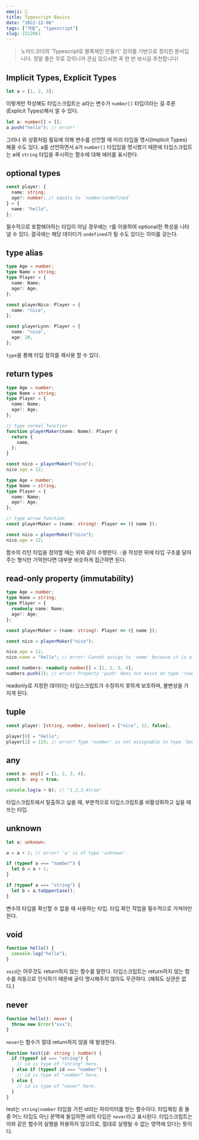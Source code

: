 ```yaml
---
emoji: 🌮
title: Typescript Basics
date: "2022-12-06"
tags: ["개발", "typescript"]
slug: 2212061
---
```


> 노마드코더의 'Typescript로 블록체인 만들기' 강의를 기반으로 정리한 문서입니다. 정말 좋은 무료 강의니까 관심 있으시면 꼭 한 번 보시길 추천합니다!

## Implicit Types, Explicit Types

```typescript
let a = [1, 2, 3];
```

이렇게만 작성해도 타입스크립트는 a라는 변수가 `number[]` 타입이라는 걸 추론(Explicit Types)해서 알 수 있다.

```typescript
let a: number[] = [];
a.push("hello"); // error!
```

그러나 위 상황처럼 필요에 의해 변수를 선언할 때 미리 타입을 명시(Implicit Types) 해줄 수도 있다. a를 선언하면서 a가 `number[]` 타입임을 명시했기 때문에 타입스크립트는 a에 `string` 타입을 푸시하는 함수에 대해 에러를 표시한다.

## optional types

```typescript
const player: {
  name: string;
  age?: number; // equals to `number|undefined`
} = {
  name: "hello",
};
```

필수적으로 포함해야하는 타입이 아닐 경우에는 `?`를 이용하여 optional한 특성을 나타낼 수 있다. 결국에는 해당 데이터가 `undefined`가 될 수도 있다는 의미를 갖는다.

## type alias

```typescript
type Age = number;
type Name = string;
type Player = {
  name: Name;
  age?: Age;
};

const playerNico: Player = {
  name: "nico",
};

const playerLynn: Player = {
  name: "nico",
  age: 20,
};
```

`type`을 통해 타입 정의를 재사용 할 수 있다.

## return types

```typescript
type Age = number;
type Name = string;
type Player = {
  name: Name;
  age?: Age;
};

// type normal function
function playerMaker(name: Name): Player {
  return {
    name,
  };
}

const nico = playerMaker("nico");
nico.age = 12;
```

```typescript
type Age = number;
type Name = string;
type Player = {
  name: Name;
  age?: Age;
};

// type arrow function
const playerMaker = (name: string): Player => ({ name });

const nico = playerMaker("nico");
nico.age = 12;
```

함수의 리턴 타입을 정의할 때는 위와 같이 수행한다. `:`을 작성한 뒤에 타입 구조를 달아주는 형식만 기억한다면 대부분 비슷하게 접근하면 된다.

## read-only property (immutability)

```typescript
type Age = number;
type Name = string;
type Player = {
  readonly name: Name;
  age?: Age;
};

const playerMaker = (name: string): Player => ({ name });

const nico = playerMaker("nico");

nico.age = 12;
nico.name = "hello"; // error! Cannot assign to 'name' because it is a read-only property.
```

```typescript
const numbers: readonly number[] = [1, 2, 3, 4];
numbers.push(1); // error! Property 'push' does not exist on type 'readonly number[]'
```

readonly로 지정한 데이터는 타입스크립트가 수정하지 못하게 보호하며, 불변성을 가지게 된다.

## tuple

```typescript
const player: [string, number, boolean] = ["nico", 12, false];

player[0] = "hello";
player[2] = 123; // error! Type 'number' is not assignable to type 'boolean'.
```

## any

```typescript
const a: any[] = [1, 2, 3, 4];
const b: any = true;

console.log(a + b); // "1,2,3,4true"
```

타입스크립트에서 탈출하고 싶을 때, 부분적으로 타입스크립트를 비활성화하고 싶을 때 쓰는 타입.

## unknown

```typescript
let a: unknown;

a = a + 1; // error! 'a' is of type 'unknown'.

if (typeof a === "number") {
  let b = a + 1;
}

if (typeof a === "string") {
  let b = a.toUpperCase();
}
```

변수의 타입을 확신할 수 없을 때 사용하는 타입. 타입 확인 작업을 필수적으로 거쳐야만 한다.

## void

```typescript
function hello() {
  console.log("hello");
}
```

`void`는 아무것도 return하지 않는 함수를 말한다. 타입스크립트는 return하지 않는 함수를 자동으로 인식하기 때문에 굳이 명시해주지 않아도 무관하다. (해줘도 상관은 없다.)

## never

```typescript
function hello(): never {
  throw new Error("xxx");
}
```

`never`는 함수가 절대 return하지 않을 때 발생한다.

```typescript
function test(id: string | number) {
  if (typeof id === "string") {
    // id is type of "string" here.
  } else if (typeof id === "number") {
    // id is type of "number" here.
  } else {
    // id is type of "never" here.
  }
}
```

test는 `string|number` 타입을 가진 id라는 파라미터를 받는 함수이다. 타입체킹 중 둘 중 어느 타입도 아닌 문맥에 돌입하면 id의 타입은 `never`라고 표시된다. 타입스크립트는 이와 같은 함수의 실행을 허용하지 않으므로, 절대로 실행될 수 없는 영역에 있다는 뜻이다.
